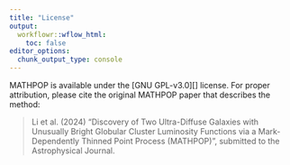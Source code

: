 ```yaml
---
title: "License"
output:
  workflowr::wflow_html:
    toc: false
editor_options:
  chunk_output_type: console
---
```


MATHPOP is available under the [GNU GPL-v3.0][] license. For proper attribution, please cite the original MATHPOP paper that describes the method:

> Li et al. (2024) "Discovery of Two Ultra-Diffuse Galaxies with Unusually Bright Globular Cluster Luminosity Functions via a Mark-Dependently Thinned Point Process (MATHPOP)", submitted to the Astrophysical Journal.

